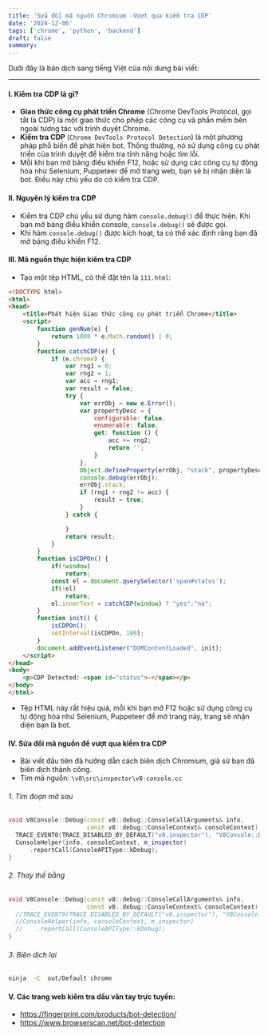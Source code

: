 ```yaml
---
title: 'Sửa đổi mã nguồn Chromium -Vượt qua kiểm tra CDP'
date: '2024-12-06'
tags: ['chrome', 'python', 'backend']
draft: false
summary: 
---
```

Dưới đây là bản dịch sang tiếng Việt của nội dung bài viết:

---


#### I. Kiểm tra CDP là gì?

* **Giao thức công cụ phát triển Chrome** (Chrome DevTools Protocol, gọi tắt là CDP) là một giao thức cho phép các công cụ và phần mềm bên ngoài tương tác với trình duyệt Chrome.
* **Kiểm tra CDP** (`Chrome DevTools Protocol Detection`) là một phương pháp phổ biến để phát hiện bot. Thông thường, nó sử dụng công cụ phát triển của trình duyệt để kiểm tra tính năng hoặc tìm lỗi.
* Mỗi khi bạn mở bảng điều khiển F12, hoặc sử dụng các công cụ tự động hóa như Selenium, Puppeteer để mở trang web, bạn sẽ bị nhận diện là bot. Điều này chủ yếu do có kiểm tra CDP.

#### II. Nguyên lý kiểm tra CDP

* Kiểm tra CDP chủ yếu sử dụng hàm `console.debug()` để thực hiện. Khi bạn mở bảng điều khiển console, `console.debug()` sẽ được gọi.
* Khi hàm `console.debug()` được kích hoạt, ta có thể xác định rằng bạn đã mở bảng điều khiển F12.

#### III. Mã nguồn thực hiện kiểm tra CDP

* Tạo một tệp HTML, có thể đặt tên là `111.html`:

```html
<!DOCTYPE html>
<html>
<head>
	<title>Phát hiện Giao thức công cụ phát triển Chrome</title>
	<script>
		function genNum(e) {
			return 1000 * e.Math.random() | 0;
		}
		function catchCDP(e) {
			if (e.chrome) {
				var rng1 = 0;
				var rng2 = 1;
				var acc = rng1;
				var result = false;
				try {
					var errObj = new e.Error();
					var propertyDesc = {
						configurable: false,
						enumerable: false,
						get: function () {
							acc += rng2;
							return '';
						}
					};
					Object.defineProperty(errObj, "stack", propertyDesc);
					console.debug(errObj);
					errObj.stack;
					if (rng1 + rng2 != acc) {
						result = true;
					}
				} catch {

				}
				return result;
			}
		}
		function isCDPOn() {
			if(!window)
				return;
			const el = document.querySelector('span#status');
			if(!el)
				return;
			el.innerText = catchCDP(window) ? "yes":"no";
		}
		function init() {
			isCDPOn();
			setInterval(isCDPOn, 100);
		}
		document.addEventListener("DOMContentLoaded", init);
	</script>
</head>
<body>
	<p>CDP Detected: <span id="status">-</span></p>
</body>
</html>
```

* Tệp HTML này rất hiệu quả, mỗi khi bạn mở F12 hoặc sử dụng công cụ tự động hóa như Selenium, Puppeteer để mở trang này, trang sẽ nhận diện bạn là bot.

#### IV. Sửa đổi mã nguồn để vượt qua kiểm tra CDP

* Bài viết đầu tiên đã hướng dẫn cách biên dịch Chromium, giả sử bạn đã biên dịch thành công.
* Tìm mã nguồn: `\v8\src\inspector\v8-console.cc`

###### 1. Tìm đoạn mã sau

```cpp
void V8Console::Debug(const v8::debug::ConsoleCallArguments& info,
                      const v8::debug::ConsoleContext& consoleContext) {
  TRACE_EVENT0(TRACE_DISABLED_BY_DEFAULT("v8.inspector"), "V8Console::Debug");
  ConsoleHelper(info, consoleContext, m_inspector)
      .reportCall(ConsoleAPIType::kDebug);
}
```

###### 2. Thay thế bằng

```cpp
void V8Console::Debug(const v8::debug::ConsoleCallArguments& info,
                      const v8::debug::ConsoleContext& consoleContext) {
  //TRACE_EVENT0(TRACE_DISABLED_BY_DEFAULT("v8.inspector"), "V8Console::Debug");
  //ConsoleHelper(info, consoleContext, m_inspector)
  //    .reportCall(ConsoleAPIType::kDebug);
}
```

###### 3. Biên dịch lại

```bash
ninja  -C  out/Default chrome
```

#### V. Các trang web kiểm tra dấu vân tay trực tuyến:

* https://fingerprint.com/products/bot-detection/
* https://www.browserscan.net/bot-detection

